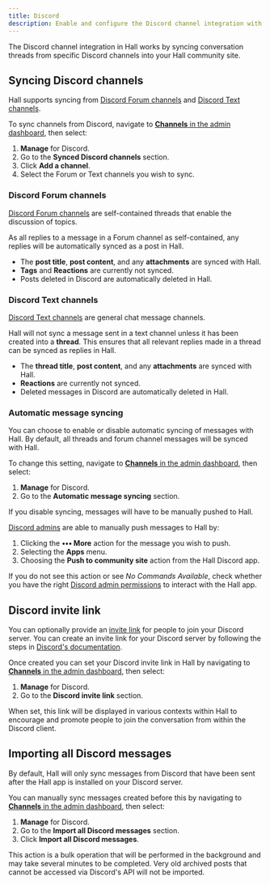 ```yaml
---
title: Discord
description: Enable and configure the Discord channel integration with your Discord server.
---
```


The Discord channel integration in Hall works by syncing conversation threads from specific Discord channels into your Hall community site.

## Syncing Discord channels

Hall supports syncing from [Discord Forum channels](https://support.discord.com/hc/en-us/articles/6208479917079-Forum-Channels-FAQ) and [Discord Text channels](https://support.discord.com/hc/en-us/articles/4412085582359-Text-Channels-Text-Chat-In-Voice-Channels).

To sync channels from Discord, navigate to [**Channels** in the admin dashboard](https://dashboard.usehall.com/channels), then select:
1. **Manage** for Discord.
2. Go to the **Synced Discord channels** section.
3. Click **Add a channel**.
4. Select the Forum or Text channels you wish to sync.

### Discord Forum channels

[Discord Forum channels](https://support.discord.com/hc/en-us/articles/6208479917079-Forum-Channels-FAQ) are self-contained threads that enable the discussion of topics.

As all replies to a message in a Forum channel as self-contained, any replies will be automatically synced as a post in Hall.

- The **post title**, **post content**, and any **attachments** are synced with Hall.
- **Tags** and **Reactions** are currently not synced.
- Posts deleted in Discord are automatically deleted in Hall.

### Discord Text channels

[Discord Text channels](https://support.discord.com/hc/en-us/articles/4412085582359-Text-Channels-Text-Chat-In-Voice-Channels) are general chat message channels.

Hall will not sync a message sent in a text channel unless it has been created into a **thread**. This ensures that all relevant replies made in a thread can be synced as replies in Hall.

- The **thread title**, **post content**, and any **attachments** are synced with Hall.
- **Reactions** are currently not synced.
- Deleted messages in Discord are automatically deleted in Hall.

### Automatic message syncing

You can choose to enable or disable automatic syncing of messages with Hall. By default, all threads and forum channel messages will be synced with Hall.

To change this setting, navigate to [**Channels** in the admin dashboard](https://dashboard.usehall.com/channels), then select:
1. **Manage** for Discord.
2. Go to the **Automatic message syncing** section.

If you disable syncing, messages will have to be manually pushed to Hall.

[Discord admins](https://support.discord.com/hc/en-us/articles/5309276245271-Discord-Admin-FAQ) are able to manually push messages to Hall by:
1. Clicking the **••• More** action for the message you wish to push.
2. Selecting the **Apps** menu.
3. Choosing the **Push to community site** action from the Hall Discord app.

If you do not see this action or see _No Commands Available_, check whether you have the right [Discord admin permissions](https://support.discord.com/hc/en-us/articles/206029707-Setting-Up-Permissions-FAQ) to interact with the Hall app.

## Discord invite link

You can optionally provide an [invite link](https://support.discord.com/hc/en-us/articles/115001542132-Custom-Invite-Link) for people to join your Discord server. You can create an invite link for your Discord server by following the steps in [Discord's documentation](https://support.discord.com/hc/en-us/articles/115001542132-Custom-Invite-Link).

Once created you can set your Discord invite link in Hall by navigating to [**Channels** in the admin dashboard](https://dashboard.usehall.com/channels), then select:
1. **Manage** for Discord.
2. Go to the **Discord invite link** section.

When set, this link will be displayed in various contexts within Hall to encourage and promote people to join the conversation from within the Discord client.

## Importing all Discord messages

By default, Hall will only sync messages from Discord that have been sent after the Hall app is installed on your Discord server.

You can manually sync messages created before this by navigating to [**Channels** in the admin dashboard](https://dashboard.usehall.com/channels), then select:
1. **Manage** for Discord.
2. Go to the **Import all Discord messages** section.
3. Click **Import all Discord messages**.

This action is a bulk operation that will be performed in the background and may take several minutes to be completed. Very old archived posts that cannot be accessed via Discord's API will not be imported.

